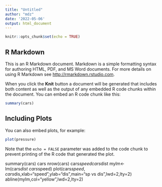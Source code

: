 ```yaml
---
title: "Untitled"
author: "mdz"
date: '2022-05-06'
output: html_document
---
```


```r
knitr::opts_chunk$set(echo = TRUE)
```

## R Markdown

This is an R Markdown document. Markdown is a simple formatting syntax for authoring HTML, PDF, and MS Word documents. For more details on using R Markdown see <http://rmarkdown.rstudio.com>.

When you click the **Knit** button a document will be generated that includes both content as well as the output of any embedded R code chunks within the document. You can embed an R code chunk like this:

```r
summary(cars)
```

## Including Plots

You can also embed plots, for example:

```r
plot(pressure)
```

Note that the `echo = FALSE` parameter was added to the code chunk to prevent printing of the R code that generated the plot.

summary(cars)
cars
nrow(cars)
cars$speed
cars$dist
mylm<-lm(cars$dist~cars$speed)
plot(cars$speed,cars$dis,xlab="speed",ylab="dis",main="sp vs dis ",lwd=2,lty=2)
abline(mylm,col="yellow",lwd=2,lty=2)

